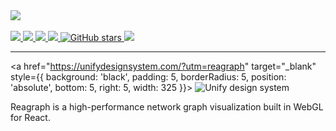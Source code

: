 
<Meta title="Docs/Intro" />

<div style={{ margin: '0 auto', maxWidth: '600px', color: 'white', textAlign: 'center' }}>
  <img
    style={{ width: '75%', margin: '0 auto 2em auto' }}
    src="https://github.com/reaviz/reagraph/raw/master/docs/assets/logo.png"
  />
  <br />
  <br />
  <a href="https://github.com/reaviz/reagraph/workflows/build/" target="_blank">
    <img src="https://github.com/reaviz/reagraph/workflows/build/badge.svg?branch=master" />
  </a>
  <a href="https://npm.im/reagraph" target="_blank">
    <img src="https://img.shields.io/npm/v/reagraph.svg" />
  </a>
  <a href="https://npm.im/reagraph" target="_blank">
    <img src="https://badgen.net/npm/dw/reagraph" />
  </a>
  <a href="https://github.com/reaviz/reagraph/blob/master/LICENSE" target="_blank">
    <img src="https://badgen.now.sh/badge/license/apache2" />
  </a>
  <a href="https://github.com/reaviz/reagraph" target="_blank">
    <img alt="GitHub stars" src="https://img.shields.io/github/stars/reaviz/reagraph?style=social" />
  </a>
  <a href="https://discord.gg/tt8wGExq35" target="_blank">
    <img src="https://img.shields.io/discord/773948315037073409?label=discord" />
  </a>

  <hr />

  <a href="https://unifydesignsystem.com/?utm=reagraph" target="_blank" style={{ background: 'black', padding: 5, borderRadius: 5, position: 'absolute', bottom: 5, right: 5, width: 325 }}>
    <img src={img} alt="Unify design system" />
  </a>

  Reagraph is a high-performance network graph visualization built in WebGL for React.

</div>

